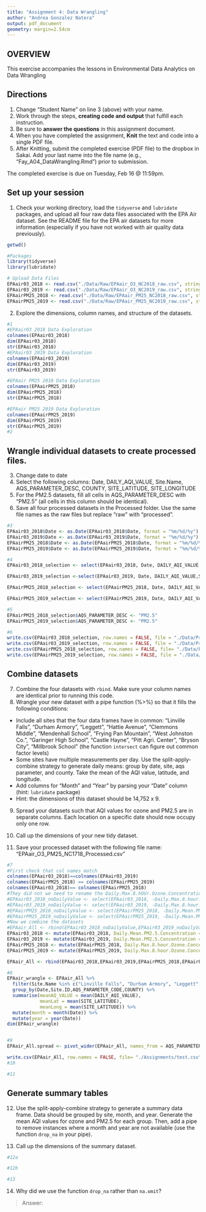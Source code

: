 ```yaml
---
title: "Assignment 4: Data Wrangling"
author: "Andrea Gonzalez Natera"
output: pdf_document
geometry: margin=2.54cm
---
```


## OVERVIEW

This exercise accompanies the lessons in Environmental Data Analytics on Data Wrangling 

## Directions
1. Change "Student Name" on line 3 (above) with your name.
2. Work through the steps, **creating code and output** that fulfill each instruction.
3. Be sure to **answer the questions** in this assignment document.
4. When you have completed the assignment, **Knit** the text and code into a single PDF file.
5. After Knitting, submit the completed exercise (PDF file) to the dropbox in Sakai. Add your last name into the file name (e.g., "Fay_A04_DataWrangling.Rmd") prior to submission.

The completed exercise is due on Tuesday, Feb 16 @ 11:59pm.

## Set up your session 
1. Check your working directory, load the `tidyverse` and `lubridate` packages, and upload all four raw data files associated with the EPA Air dataset. See the README file for the EPA air datasets for more information (especially if you have not worked with air quality data previously). 
``` r
getwd()

```
``` r
#Packages
library(tidyverse)
library(lubridate)
```
``` r
# Upload Data Files
EPAair03_2018 <- read.csv("./Data/Raw/EPAair_O3_NC2018_raw.csv", stringsAsFactors = TRUE)
EPAair03_2019 <- read.csv("./Data/Raw/EPAair_O3_NC2019_raw.csv", stringsAsFactors = TRUE)
EPAairPM25_2018 <- read.csv("./Data/Raw/EPAair_PM25_NC2018_raw.csv", stringsAsFactors = TRUE)
EPAairPM25_2019 <- read.csv("./Data/Raw/EPAair_PM25_NC2019_raw.csv", stringsAsFactors = TRUE)

```

2. Explore the dimensions, column names, and structure of the datasets. 

```r
#1 
#EPAair03 2018 Data Exploration
colnames(EPAair03_2018)
dim(EPAair03_2018)
str(EPAair03_2018)
#EPAair03 2019 Data Exploration
colnames(EPAair03_2019)
dim(EPAair03_2019)
str(EPAair03_2019)

#EPAair PM25 2018 Data Exploration
colnames(EPAairPM25_2018)
dim(EPAairPM25_2018)
str(EPAairPM25_2018)

#EPAair PM25 2019 Data Exploration
colnames(EPAairPM25_2019)
dim(EPAairPM25_2019)
str(EPAairPM25_2019)
#2
```

## Wrangle individual datasets to create processed files.
3. Change date to date
4. Select the following columns: Date, DAILY_AQI_VALUE, Site.Name, AQS_PARAMETER_DESC, COUNTY, SITE_LATITUDE, SITE_LONGITUDE
5. For the PM2.5 datasets, fill all cells in AQS_PARAMETER_DESC with "PM2.5" (all cells in this column should be identical).
6. Save all four processed datasets in the Processed folder. Use the same file names as the raw files but replace "raw" with "processed".

```r
#3
EPAair03_2018$Date <- as.Date(EPAair03_2018$Date, format = "%m/%d/%y") 
EPAair03_2019$Date <- as.Date(EPAair03_2019$Date, format = "%m/%d/%y")
EPAairPM25_2018$Date <- as.Date(EPAairPM25_2018$Date, format = "%m/%d/%y")
EPAairPM25_2019$Date <- as.Date(EPAairPM25_2019$Date, format = "%m/%d/%y")

#4
EPAair03_2018_selection <- select(EPAair03_2018, Date, DAILY_AQI_VALUE,Site.Name,AQS_PARAMETER_DESC, COUNTY, SITE_LATITUDE, SITE_LONGITUDE )

EPAair03_2019_selection <-select(EPAair03_2019, Date, DAILY_AQI_VALUE,Site.Name,AQS_PARAMETER_DESC, COUNTY, SITE_LATITUDE, SITE_LONGITUDE )

EPAairPM25_2018_selection <- select(EPAairPM25_2018, Date, DAILY_AQI_VALUE,Site.Name,AQS_PARAMETER_DESC, COUNTY, SITE_LATITUDE, SITE_LONGITUDE )

EPAairPM25_2019_selection <- select(EPAairPM25_2019, Date, DAILY_AQI_VALUE,Site.Name,AQS_PARAMETER_DESC, COUNTY, SITE_LATITUDE, SITE_LONGITUDE )

#5
EPAairPM25_2018_selection$AQS_PARAMETER_DESC <- "PM2.5"
EPAairPM25_2019_selection$AQS_PARAMETER_DESC <- "PM2.5"

#6
write.csv(EPAair03_2018_selection, row.names = FALSE, file = "./Data/Processed/EPAair_O3_NC2018_processed")
write.csv(EPAair03_2019_selection, row.names = FALSE, file = "./Data/Processed/EPAair_O3_NC2019_processed")
write.csv(EPAairPM25_2018_selection, row.names = FALSE, file= "./Data/Processed/EPAair_PM25_NC2018_processed")
write.csv(EPAairPM25_2019_selection, row.names = FALSE, file = "./Data/Processed/EPAair_PM25_NC2019_processed")
```


## Combine datasets
7. Combine the four datasets with `rbind`. Make sure your column names are identical prior to running this code. 
8. Wrangle your new dataset with a pipe function (%>%) so that it fills the following conditions: 

* Include all sites that the four data frames have in common: "Linville Falls", "Durham Armory", "Leggett", "Hattie Avenue", "Clemmons Middle", "Mendenhall School", "Frying Pan Mountain", "West Johnston Co.", "Garinger High School", "Castle Hayne", "Pitt Agri. Center", "Bryson City", "Millbrook School" (the function `intersect` can figure out common factor levels)
* Some sites have multiple measurements per day. Use the split-apply-combine strategy to generate daily means: group by date, site, aqs parameter, and county. Take the mean of the AQI value, latitude, and longitude.
* Add columns for "Month" and "Year" by parsing your "Date" column (hint: `lubridate` package)
* Hint: the dimensions of this dataset should be 14,752 x 9.

9. Spread your datasets such that AQI values for ozone and PM2.5 are in separate columns. Each location on a specific date should now occupy only one row.

10. Call up the dimensions of your new tidy dataset.
11. Save your processed dataset with the following file name: "EPAair_O3_PM25_NC1718_Processed.csv"

```r
#7
#First check that col names match
colnames(EPAair03_2018)==colnames(EPAair03_2019)
colnames(EPAairPM25_2018) == colnames(EPAairPM25_2019)
colnames(EPAair03_2018)== colnames(EPAairPM25_2018)
#They did not we need to rename the Daily.Max.8.hOUr.Ozone.Concentration and  Daily.Mean.PM2.5.Concentration because I don-t think I will be using it I will just remove them
#EPAair03_2018_noDailyValue <- select(EPAair03_2018, -Daily.Max.8.hour.Ozone.Concentration)
#EPAair03_2019_noDailyValue <- select(EPAair03_2019, -Daily.Max.8.hour.Ozone.Concentration)
#EPAairPM25_2018_noDailyValue <- select(EPAairPM25_2018, -Daily.Mean.PM2.5.Concentration)
#EPAairPM25_2019_noDailyValue <- select(EPAairPM25_2019, -Daily.Mean.PM2.5.Concentration)
#Now we combine the datasets
#EPAair_All <- rbind(EPAair03_2018_noDailyValue,EPAair03_2019_noDailyValue,EPAairPM25_2018_noDailyValue,EPAairPM25_2019_noDailyValue)
EPAair03_2018 <- mutate(EPAair03_2018, Daily.Mean.PM2.5.Concentration = "NA" )
EPAair03_2019 <- mutate(EPAair03_2019, Daily.Mean.PM2.5.Concentration = "NA" )
EPAairPM25_2018 <- mutate(EPAairPM25_2018, Daily.Max.8.hour.Ozone.Concentration = "NA" )
EPAairPM25_2019 <- mutate(EPAairPM25_2019, Daily.Max.8.hour.Ozone.Concentration = "NA" )

EPAair_All <- rbind(EPAair03_2018,EPAair03_2019,EPAairPM25_2018,EPAairPM25_2019)

#8
EPAair_wrangle <- EPAair_All %>% 
  filter(Site.Name %in% c("Linville Falls", "Durham Armory", "Leggett", "Hattie Avenue", "Clemmons Middle", "Mendenhall School", "Frying Pan Mountain", "West Johnston Co.", "Garinger High School", "Castle Hayne", "Pitt Agri. Center", "Bryson City", "Millbrook School")) %>% 
  group_by(Date,Site.ID,AQS_PARAMETER_CODE,COUNTY) %>%
  summarise(meanAQ_VALUE = mean(DAILY_AQI_VALUE),
            meanLat = mean(SITE_LATITUDE),
            meanLong = mean(SITE_LATITUDE)) %>%
  mutate(month = month(Date)) %>%
  mutate(year = year(Date)) 
dim(EPAair_wrangle)


#9
EPAair_All.spread <- pivot_wider(EPAair_All, names_from = AQS_PARAMETER_DESC, values_from = DAILY_AQI_VALUE)

write.csv(EPAair_All, row.names = FALSE, file= "./Assignments/test.csv")
#10

#11

```


## Generate summary tables
12. Use the split-apply-combine strategy to generate a summary data frame. Data should be grouped by site, month, and year. Generate the mean AQI values for ozone and PM2.5 for each group. Then, add a pipe to remove instances where a month and year are not available (use the function `drop_na` in your pipe). 

13. Call up the dimensions of the summary dataset.

```r
#12a

#12b

#13

```

14. Why did we use the function `drop_na` rather than `na.omit`?

> Answer: 
